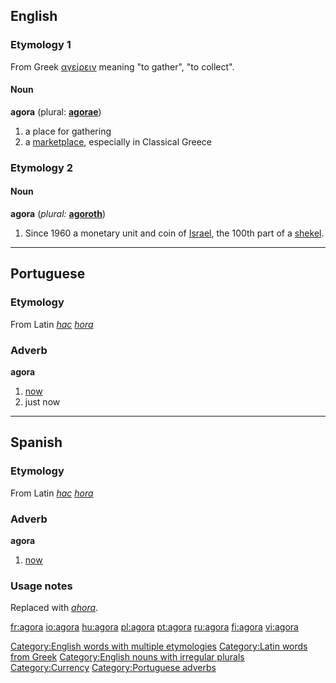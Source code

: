 {{see|ágora|αγορά|אגורה}}

==English==
[[Category:English words with multiple etymologies]]
===Etymology 1===
From Greek [[αγείρειν]] meaning "to gather", "to collect".
[[Category:Latin words from Greek]]
====Noun====
[[Category:English nouns with irregular plurals]]
'''agora''' (plural: '''[[agorae]]''')
# a place for gathering
# a [[marketplace]], especially in Classical Greece

===Etymology 2===
====Noun====
'''agora''' (''plural:'' '''[[agoroth]]''')
# Since 1960 a monetary unit and coin of [[Israel]], the 100th part of a [[shekel]].
[[Category:Currency]]
----

==Portuguese==

===Etymology===
From Latin ''[[hac]]'' ''[[hora]]''

===Adverb===
'''agora'''
# [[now]]
# just now

[[Category:Portuguese adverbs]]

----

==Spanish==

===Etymology===
From Latin ''[[hac]]'' ''[[hora]]''

===Adverb===
'''agora'''

# {{italbrac|obsolete}} [[now]]

===Usage notes===
Replaced with ''[[ahora]]''.

[[fr:agora]]
[[io:agora]]
[[hu:agora]]
[[pl:agora]]
[[pt:agora]]
[[ru:agora]]
[[fi:agora]]
[[vi:agora]]